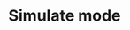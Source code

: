 ---
title: 'Simulate mode'
description: 'Tour the features in Stately editor’s Simulate mode, including a guide to all the panels and how to simulate your machines.'
---